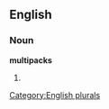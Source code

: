 
==English==

===Noun===
'''multipacks'''

# {{plural of|[[multipack]]}}

[[Category:English plurals]]